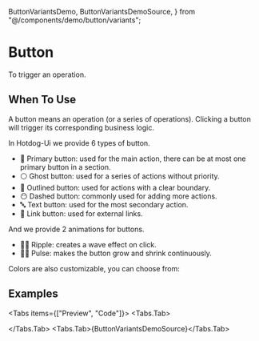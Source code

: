   ButtonVariantsDemo,
  ButtonVariantsDemoSource,
} from "@/components/demo/button/variants";

# Button

To trigger an operation.

## When To Use

A button means an operation (or a series of operations). Clicking a button will trigger its corresponding business logic.

In Hotdog-Ui we provide 6 types of button.

- 🔵 Primary button: used for the main action, there can be at most one primary button in a section.
- ⚪️ Ghost button: used for a series of actions without priority.
- 🔳 Outlined button: used for actions with a clear boundary.
- 😶 Dashed button: commonly used for adding more actions.
- 🔤 Text button: used for the most secondary action.
- 🔗 Link button: used for external links.

And we provide 2 animations for buttons.

- 🏃‍♂️ Ripple: creates a wave effect on click.
- 🏃‍♀️ Pulse: makes the button grow and shrink continuously.

Colors are also customizable, you can choose from:

<Colors />

## Examples

<Tabs items={["Preview", "Code"]}>
  <Tabs.Tab>
    <Section>
      <ButtonVariantsDemo />
    </Section>
  </Tabs.Tab>
  <Tabs.Tab>{ButtonVariantsDemoSource}</Tabs.Tab>
</Tabs>
